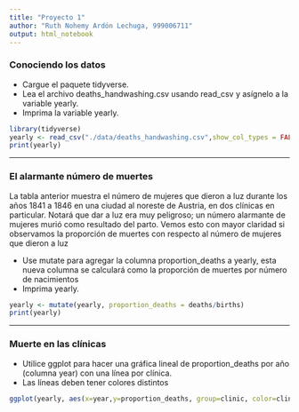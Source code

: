 ```yaml
---
title: "Proyecto 1"
author: "Ruth Nohemy Ardón Lechuga, 999006711"
output: html_notebook
---
```


### Conociendo los datos\
  - Cargue el paquete tidyverse.
- Lea el archivo deaths_handwashing.csv usando read_csv y asígnelo a la variable yearly.
- Imprima la variable yearly.

```r
library(tidyverse)
yearly <- read_csv("./data/deaths_handwashing.csv",show_col_types = FALSE)
print(yearly)
```
***

### El alarmante número de muertes\

La tabla anterior muestra el número de mujeres que dieron a luz durante los años 1841 a 1846 en una ciudad al noreste de Austria, en dos clínicas en particular. Notará que dar a luz era muy peligroso; un número alarmante de mujeres murió como resultado del parto. Vemos esto con mayor claridad si observamos la proporción de muertes con respecto al número de mujeres que dieron a luz

  - Use mutate para agregar la columna proportion_deaths a yearly, esta nueva columna se calculará como la proporción de muertes por número de nacimientos
- Imprima yearly.
```r
yearly <- mutate(yearly, proportion_deaths = deaths/births)
print(yearly)
```
***

### Muerte en las clínicas\

  - Utilice ggplot para hacer una gráfica lineal de proportion_deaths por año (columna year) con una línea por clínica.
  - Las líneas deben tener colores distintos    
```r
ggplot(yearly, aes(x=year,y=proportion_deaths, group=clinic, color=clinic))+geom_line()
```